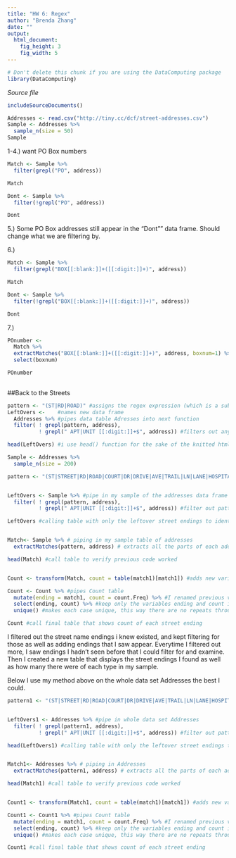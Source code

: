 ---
title: "HW 6: Regex"
author: "Brenda Zhang"
date: ""
output: 
  html_document:
    fig_height: 3
    fig_width: 5
---
<!-- Don't edit in between this line and the one below -->
```{r include=FALSE}
# Don't delete this chunk if you are using the DataComputing package
library(DataComputing)
```
*Source file* 
```{r, results='asis', echo=FALSE}
includeSourceDocuments()
```
<!-- Don't edit the material above this line -->


```{r}
Addresses <- read.csv("http://tiny.cc/dcf/street-addresses.csv")
Sample <- Addresses %>%
  sample_n(size = 50)
Sample
```
1-4.)
want PO Box numbers 
```{r}
Match <- Sample %>%
  filter(grepl("PO", address))

Match

Dont <- Sample %>%
  filter(!grepl("PO", address))

Dont
```
5.) 
Some PO Box addresses still appear in the "Dont"" data frame. Should change what we are filtering by. 

6.)
```{r}
Match <- Sample %>%
  filter(grepl("BOX[[:blank:]]+([[:digit:]]+)", address))

Match

Dont <- Sample %>%
  filter(!grepl("BOX[[:blank:]]+([[:digit:]]+)", address))

Dont
```

7.)
```{r}
POnumber <-
  Match %>%
  extractMatches("BOX[[:blank:]]+([[:digit:]]+)", address, boxnum=1) %>%
  select(boxnum)

POnumber
  
```

##Back to the Streets

```{r}
pattern <- "(ST|RD|ROAD)" #assigns the regex expression (which is a substring that will include all entries with ST, RD, or ROAD) to pattern to it can easily called later
LeftOvers <-    #names new data frame 
  Addresses %>% #pipes data table Adresses into next function
  filter( ! grepl(pattern, address),
          ! grepl(" APT|UNIT [[:digit:]]+$", address)) #filters out any entry with the previously assigned pattern (entries with ST, RD, or ROAD) and also filters out any entry with APT or UNIT and one or more numbers following at the end.

head(LeftOvers) #i use head() function for the sake of the knitted html so the table isnt too long
```
```{r}
Sample <- Addresses %>%
  sample_n(size = 200) 

```


```{r}

pattern <- "(ST|STREET|RD|ROAD|COURT|DR|DRIVE|AVE|TRAIL|LN|LANE|HOSPITAL|PL|PLACE|PKWY|BOX|B0X|BX|CIRCLE|CIR|CT|WAY|HALL|WOODS|TR|MANOR|TERRACE|COVE|BLVD|NCSU|HWY|NEUS|RIDGE)"  #i kept adding street endings I saw while filtering out. My regex for the endings


LeftOvers <- Sample %>% #pipe in my sample of the addresses data frame
  filter( ! grepl(pattern, address),
          ! grepl(" APT|UNIT [[:digit:]]+$", address)) #filter out patterns i saw in order to find new ones. 

LeftOvers #calling table with only the leftover street endings to identify more street endings


Match<- Sample %>% # piping in my sample table of addresses
  extractMatches(pattern, address) # extracts all the parts of each address in each row that match my regex named pattern. This is stored as a new variable (a new column) in my Match table

head(Match) #call table to verify previous code worked


Count <- transform(Match, count = table(match1)[match1]) #adds new variable that counts how many of a specific entry there are in the whole data table. This way I can see how many times a street ending pattern appeared in my sample

Count <- Count %>% #pipes Count table 
  mutate(ending = match1, count = count.Freq) %>% #I renamed previous variables of match1 and count.Freq to ending and count respectively to easier examine the table
  select(ending, count) %>% #keep only the variables ending and count in my table
  unique() #makes each case unique, this way there are no repeats throughout the table and we can more easily examine the data

Count #call final table that shows count of each street ending


```

I filtered out the street name endings i knew existed, and kept filtering for those as well as adding endings that I saw appear. Everytime I filtered out more, I saw endings I hadn't seen before that I could filter for and examine. Then I created a new table that displays the street endings I found as well as how many there were of each type in my sample. 

Below I use my method above on the whole data set Addresses the best I could. 

```{r}
pattern1 <- "(ST|STREET|RD|ROAD|COURT|DR|DRIVE|AVE|TRAIL|LN|LANE|HOSPITAL|PL|PLACE|PKWY|BOX|B0X|BX|CIRCLE|CIR|CT|WAY|HALL|WOODS|TR|MANOR|TERRACE|COVE|BLVD|NCSU|HWY|NEUS(E)|RIDGE|CENTER|SQUARE|PARKWAY|VALLEY|VILLAGE|FARM|PATH|UNIVERSITY|HOUSE|HILLS|RUN|COLLEGE|HOME|LOOP|POINT|WYND|PT|PASS)"  #i kept adding street endings I saw while filtering out. My regex for the endings


LeftOvers1 <- Addresses %>% #pipe in whole data set Addresses
  filter( ! grepl(pattern1, address),
          ! grepl(" APT|UNIT [[:digit:]]+$", address)) #filter out patterns i saw in order to find new ones. 

head(LeftOvers1) #calling table with only the leftover street endings to identify more street endings


Match1<- Addresses %>% # piping in Addresses
  extractMatches(pattern1, address) # extracts all the parts of each address in each row that match my regex named pattern. This is stored as a new variable (a new column) in my Match table

head(Match1) #call table to verify previous code worked


Count1 <- transform(Match1, count = table(match1)[match1]) #adds new variable that counts how many of a specific entry there are in the whole data table. This way I can see how many times a street ending pattern appeared in Addresses data set

Count1 <- Count1 %>% #pipes Count table 
  mutate(ending = match1, count = count.Freq) %>% #I renamed previous variables of match1 and count.Freq to ending and count respectively to easier examine the table
  select(ending, count) %>% #keep only the variables ending and count in my table
  unique() #makes each case unique, this way there are no repeats throughout the table and we can more easily examine the data

Count1 #call final table that shows count of each street ending

```

